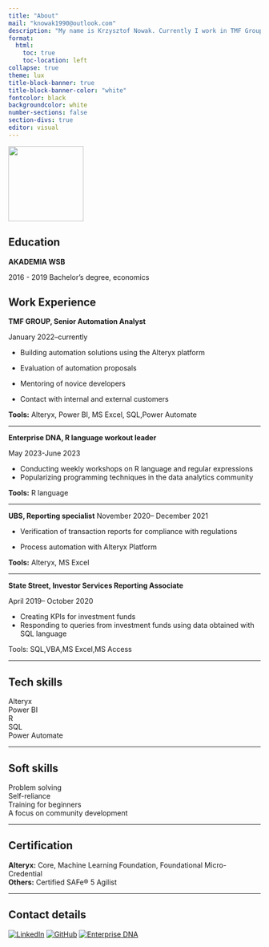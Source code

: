 ```yaml
---
title: "About"
mail: "knowak1990@outlook.com"
description: "My name is Krzysztof Nowak. Currently I work in TMF Group as Senior Automation analyst. I am interested in improving the quality of work with data, development of analytical tools and automation. I am happy to be part of Enterprise DNA experts team"
format:
  html:
    toc: true
    toc-location: left
collapse: true
theme: lux
title-block-banner: true
title-block-banner-color: "white"
fontcolor: black
backgroundcolor: white
number-sections: false
section-divs: true
editor: visual
---
```


![](LD.jpg){fig-align="left" width="150"}

## Education

**AKADEMIA WSB**

2016 - 2019 Bachelor's degree, economics

## Work Experience

**TMF GROUP, Senior Automation Analyst**

January 2022--currently

-   Building automation solutions using the Alteryx platform 

- Evaluation of automation proposals

-   Mentoring of novice developers

-   Contact with internal and external customers

**Tools:** Alteryx, Power BI, MS Excel, SQL,Power Automate

------------------------------------------------------------------------

**Enterprise DNA, R language workout leader**

May 2023-June 2023

-   Conducting weekly workshops on R language and regular expressions 
- Popularizing programming techniques in the data analytics community

**Tools:** R language

------------------------------------------------------------------------

**UBS, Reporting specialist** November 2020-- December 2021

-   Verification of transaction reports for compliance with regulations

-   Process automation with Alteryx Platform

**Tools:** Alteryx, MS Excel

------------------------------------------------------------------------

**State Street, Investor Services Reporting Associate**

April 2019-- October 2020

- Creating KPIs for investment funds\
- Responding to queries from investment funds using data obtained with SQL language

Tools: SQL,VBA,MS Excel,MS Access

------------------------------------------------------------------------

## **Tech skills**

Alteryx\
Power BI\
R\
SQL\
Power Automate

------------------------------------------------------------------------

## Soft skills

Problem solving\
Self-reliance\
Training for beginners\
A focus on community development

------------------------------------------------------------------------

## Certification

**Alteryx:** Core, Machine Learning Foundation, Foundational Micro- Credential\
**Others:** Certified SAFe® 5 Agilist

------------------------------------------------------------------------

## Contact details

[![LinkedIn](https://img.shields.io/badge/LinkedIn-profile-blue?style=flat&logo=linkedin)](https://linkedin.com/in/krzysztofnowakdata) [![GitHub](https://img.shields.io/badge/GitHub-profile-black?style=flat&logo=github)](https://github.com/KrzysztofNowakJaw) [![Enterprise DNA](https://img.shields.io/badge/Enterprise%20DNA-bio-ff69b4?style=flat)](https://enterprisedna.co/experts)
